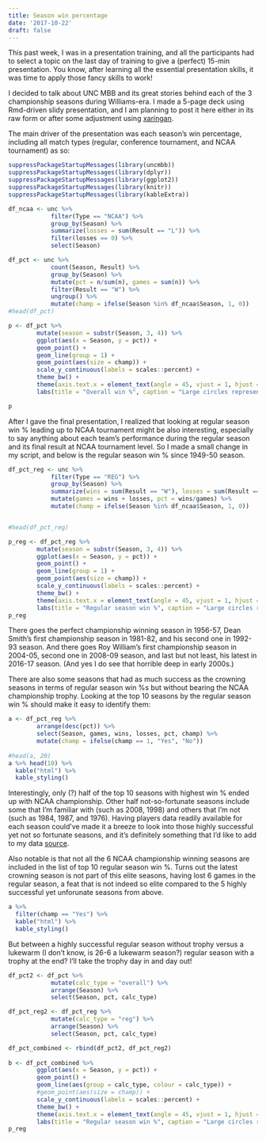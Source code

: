 ```yaml
---
title: Season win percentage
date: '2017-10-22'
draft: false
---
```


This past week, I was in a presentation training, and all the participants had to select a topic on the last day of training to give a (perfect) 15-min presentation. You know, after learning all the essential presentation skills, it was time to apply those fancy skills to work! 

I decided to talk about UNC MBB and its great stories behind each of the 3 championship seasons during Williams-era. I made a 5-page deck using Rmd-driven slidy presentation, and I am planning to post it here either in its raw form or after some adjustment using [xaringan](https://github.com/yihui/xaringan). 

The main driver of the presentation was each season's win percentage, including all match types (regular, conference tournament, and NCAA tournament) as so:

```r
suppressPackageStartupMessages(library(uncmbb))
suppressPackageStartupMessages(library(dplyr))
suppressPackageStartupMessages(library(ggplot2))
suppressPackageStartupMessages(library(knitr))
suppressPackageStartupMessages(library(kableExtra))

df_ncaa <- unc %>%
            filter(Type == "NCAA") %>%
            group_by(Season) %>% 
            summarize(losses = sum(Result == "L")) %>%
            filter(losses == 0) %>%
            select(Season)

df_pct <- unc %>% 
            count(Season, Result) %>% 
            group_by(Season) %>% 
            mutate(pct = n/sum(n), games = sum(n)) %>% 
            filter(Result == "W") %>% 
            ungroup() %>%
            mutate(champ = ifelse(Season %in% df_ncaa$Season, 1, 0))
#head(df_pct)

p <- df_pct %>%
        mutate(season = substr(Season, 3, 4)) %>%
        ggplot(aes(x = Season, y = pct)) +
        geom_point() +
        geom_line(group = 1) +
        geom_point(aes(size = champ)) +
        scale_y_continuous(labels = scales::percent) +
        theme_bw() +
        theme(axis.text.x = element_text(angle = 45, vjust = 1, hjust = 1), legend.position = "none") +
        labs(title = "Overall win %", caption = "Large circles represent NCAA championship winning season.")

p
```

After I gave the final presentation, I realized that looking at regular season win % leading up to NCAA tournament might be also interesting, especially to say anything about each team's performance during the regular season and its final result at NCAA tournament level. So I made a small change in my script, and below is the regular season win % since 1949-50 season. 


```r
df_pct_reg <- unc %>% 
            filter(Type == "REG") %>%
            group_by(Season) %>%
            summarize(wins = sum(Result == "W"), losses = sum(Result == "L")) %>%
            mutate(games = wins + losses, pct = wins/games) %>%
            mutate(champ = ifelse(Season %in% df_ncaa$Season, 1, 0))


#head(df_pct_reg)

p_reg <- df_pct_reg %>%
        mutate(season = substr(Season, 3, 4)) %>%
        ggplot(aes(x = Season, y = pct)) +
        geom_point() +
        geom_line(group = 1) +
        geom_point(aes(size = champ)) +
        scale_y_continuous(labels = scales::percent) +
        theme_bw() +
        theme(axis.text.x = element_text(angle = 45, vjust = 1, hjust = 1), legend.position = "none") +
        labs(title = "Regular season win %", caption = "Large circles represent NCAA championship winning season.")
p_reg

```

There goes the perfect championship winning season in 1956-57, Dean Smith's first championship season in 1981-82, and his second one in 1992-93 season. And there goes Roy William's first championship season in 2004-05, second one in 2008-09 season, and last but not least, his latest in 2016-17 season. (And yes I do see that horrible deep in early 2000s.)

There are also some seasons that had as much success as the crowning seasons in terms of regular season win %s but without bearing the NCAA championship trophy. Looking at the top 10 seasons by the regular season win % should make it easy to identify them:

```r

a <- df_pct_reg %>% 
        arrange(desc(pct)) %>%
        select(Season, games, wins, losses, pct, champ) %>%
        mutate(champ = ifelse(champ == 1, "Yes", "No"))
        
#head(a, 20)
a %>% head(10) %>%
  kable("html") %>%
  kable_styling()
```

Interestingly, only (?) half of the top 10 seasons with highest win % ended up with NCAA championship. Other half not-so-fortunate seasons include some that I'm familiar with (such as 2008, 1998) and others that I'm not (such as 1984, 1987, and 1976). Having players data readily available for each season could've made it a breeze to look into those highly successful yet not so fortunate seasons, and it's definitely something that I'd like to add to my data [source](https://cran.r-project.org/web/packages/uncmbb/index.html). 

Also notable is that not all the 6 NCAA championship winning seasons are included in the list of top 10 regular season win %. Turns out the latest crowning season is not part of this elite seasons, having lost 6 games in the regular season, a feat that is not indeed so elite compared to the 5 highly successful yet unforunate seasons from above. 


```r
a %>%
  filter(champ == "Yes") %>%
  kable("html") %>%
  kable_styling()
```

But between a highly successful regular season without trophy versus a lukewarm (I don't know, is 26-6 a lukewarm season?) regular season with a trophy at the end? I'll take the trophy day in and day out!




```r
df_pct2 <- df_pct %>%
            mutate(calc_type = "overall") %>%
            arrange(Season) %>%
            select(Season, pct, calc_type)

df_pct_reg2 <- df_pct_reg %>%
            mutate(calc_type = "reg") %>%
            arrange(Season) %>%
            select(Season, pct, calc_type)

df_pct_combined <- rbind(df_pct2, df_pct_reg2)
              
b <- df_pct_combined %>%
        ggplot(aes(x = Season, y = pct)) + 
        geom_point() +
        geom_line(aes(group = calc_type, colour = calc_type)) +
        #geom_point(aes(size = champ)) +
        scale_y_continuous(labels = scales::percent) +
        theme_bw() +
        theme(axis.text.x = element_text(angle = 45, vjust = 1, hjust = 1)) +
        labs(title = "Regular season win %", caption = "Large circles represent NCAA championship winning season.")
p_reg

              
```

